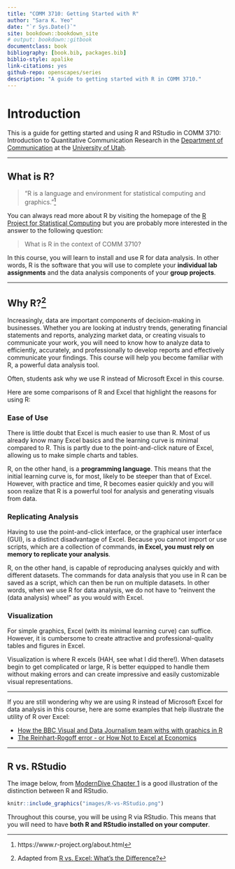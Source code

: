 ```yaml
--- 
title: "COMM 3710: Getting Started with R"
author: "Sara K. Yeo"
date: "`r Sys.Date()`"
site: bookdown::bookdown_site
# output: bookdown::gitbook
documentclass: book
bibliography: [book.bib, packages.bib]
biblio-style: apalike
link-citations: yes
github-repo: openscapes/series
description: "A guide to getting started with R in COMM 3710."
---
```


# Introduction {#intro}

This is a guide for getting started and using R and RStudio in COMM 3710: Introduction to Quantitative Communication Research in the [Department of Communication](https://communication.utah.edu) at the [University of Utah](https://utah.edu).


----

## What is R?

> "R is a language and environment for statistical computing and graphics."^[https://www.r-project.org/about.html]

You can always read more about R by visiting the homepage of the [R Project for Statistical Computing](https://www.r-project.org/) but you are probably more interested in the answer to the following question:

> What is R in the context of COMM 3710? 

In this course, you will learn to install and use R for data analysis. In other words, R is the software that you will use to complete your **individual lab assignments** and the data analysis components of your **group projects**.

---

## Why R?^[Adapted from [R vs. Excel: What's the Difference?](https://www.northeastern.edu/graduate/blog/r-vs-excel/)]

Increasingly, data are important components of decision-making in businesses. Whether you are looking at industry trends, generating financial statements and reports, analyzing market data, or creating visuals to communicate your work, you will need to know how to analyze data to efficiently, accurately, and professionally to develop reports and effectively communicate your findings. This course will help you become familiar with R, a powerful data analysis tool.

Often, students ask why we use R instead of Microsoft Excel in this course.

Here are some comparisons of R and Excel that highlight the reasons for using R:

### Ease of Use

There is little doubt that Excel is much easier to use than R. Most of us already know many Excel basics and the learning curve is minimal compared to R. This is partly due to the point-and-click nature of Excel, allowing us to make simple charts and tables.

R, on the other hand, is a **programming language**. This means that the initial learning curve is, for most, likely to be steeper than that of Excel. However, with practice and time, R becomes easier quickly and you will soon realize that R is a powerful tool for analysis and generating visuals from data.

### Replicating Analysis

Having to use the point-and-click interface, or the graphical user interface (GUI), is a distinct disadvantage of Excel. Because you cannot import or use scripts, which are a collection of commands, **in Excel, you must rely on memory to replicate your analysis**.

R, on the other hand, is capable of reproducing analyses quickly and with different datasets. The commands for data analysis that you use in R can be saved as a script, which can then be run on multiple datasets. In other words, when we use R for data analysis, we do not have to "reinvent the (data analysis) wheel" as you would with Excel.

### Visualization

For simple graphics, Excel (with its minimal learning curve) can suffice. However, it is cumbersome to create attractive and professional-quality tables and figures in Excel.

Visualization is where R excels (HAH, see what I did there!). When datasets begin to get complicated or large, R is better equipped to handle them without making errors and can create impressive and easily customizable visual representations.

---

If you are still wondering why we are using R instead of Microsoft Excel for data analysis in this course, here are some examples that help illustrate the utility of R over Excel:

- [How the BBC Visual and Data Journalism team withs with graphics in R](https://medium.com/bbc-visual-and-data-journalism/how-the-bbc-visual-and-data-journalism-team-works-with-graphics-in-r-ed0b35693535)
- [The Reinhart-Rogoff error - or How Not to Excel at Economics](https://theconversation.com/the-reinhart-rogoff-error-or-how-not-to-excel-at-economics-13646)

---

## R vs. RStudio

The image below, from [ModernDive Chapter 1](https://moderndive.com/1-getting-started.html) is a good illustration of the distinction between R and RStudio.

```r

knitr::include_graphics("images/R-vs-RStudio.png")

```

Throughout this course, you will be using R via RStudio. This means that you will need to have **both R and RStudio installed on your computer**.

